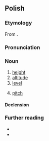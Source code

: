 ==Polish==
{{wp|lang=pl|dab=Wysokość}}

===Etymology===
From {{af|pl|wysoki|-ość}}.

===Pronunciation===
{{pl-p|a=Pl-wysokość.ogg}}

===Noun===
{{pl-noun|f}}

# [[height]]
# [[altitude]]
# [[level]]
# {{lb|pl|acoustics}} [[pitch]] {{gl|perceived frequency of a sound}}

====Declension====
{{pl-decl-noun-f}}

===Further reading===
* {{R:pl:WSJP}}
* {{R:pl:PWN}}